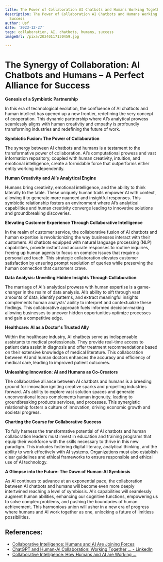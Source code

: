 ```yaml
---
title: The Power of Collaboration AI Chatbots and Humans Working Together for Success
description: The Power of Collaboration AI Chatbots and Humans Working Together for
  Success
author: Usf
date: '2023-12-27'
tags: collaboration, AI, chatbots, humans, success
imageUrl: /pixa/20240117130459.jpg

---
```

# The Synergy of Collaboration: AI Chatbots and Humans – A Perfect Alliance for Success

**Genesis of a Symbiotic Partnership**

In this era  of technological  evolution, the confluence of AI chatbots and human intellect has opened up a new frontier, redefining the very concept of cooperation. This dynamic partnership where AI’s analytical  prowess seamlessly aligns with human creativity and empathy is  profoundly  transforming industries and redefining the  future of work.

**Symbiotic Fusion: The Power of  Collaboration**

The synergy between AI chatbots and humans is a testament to the transformative power of  collaboration. AI’s  computational prowess and vast information repository, coupled with human creativity, intuition, and emotional intelligence, create a formidable force  that outperforms either entity working independently.

**Human Creativity and AI’s Analytical Engine**

Humans bring creativity,  emotional intelligence, and the ability to think laterally to the table. These uniquely human traits  empower AI  with context, allowing it to generate  more nuanced and insightful responses. This symbiotic  relationship fosters an environment where AI’s analytical capabilities and human creativity converge leading to innovative solutions and groundbreaking discoveries.

**Elevating Customer Experience Through Collaborative  Intelligence**

In the realm of customer service, the collaborative  fusion of AI chatbots and human expertise is revolutionizing the way businesses interact with their customers. AI chatbots equipped with natural language processing (NLP) capabilities, provide instant and accurate responses to routine inquiries, freeing up human  agents to focus on  complex  issues that require a personalized touch. This strategic collaboration elevates customer satisfaction by  ensuring  prompt  resolution of queries while preserving the human  connection  that customers crave.

**Data Analysis: Unveiling Hidden Insights Through Collaboration**

The marriage of AI’s  analytical prowess with human expertise is a game-changer in the realm of data analysis. AI’s ability to sift through vast amounts of data, identify patterns, and extract meaningful insights complements human analysts' ability to interpret and contextualize  these findings. This collaborative approach fuels informed decision-making allowing businesses to uncover hidden opportunities optimize processes and gain a competitive edge.

**Healthcare: AI as  a Doctor's Trusted Ally**

Within the healthcare industry, AI chatbots serve as indispensable assistants  to medical professionals. They provide real-time access  to patient data assist in diagnosis  and offer  treatment recommendations based on  their extensive knowledge of medical literature. This collaboration between AI and  human doctors enhances the accuracy and efficiency of medical care, leading to improved patient  outcomes.

**Unleashing Innovation: AI and Humans as Co-Creators**

The  collaborative alliance between AI chatbots and humans is a breeding ground for innovation igniting creative sparks and propelling  industries forward. AI’s ability  to explore  vast  solution spaces and generate unconventional ideas complements human ingenuity,  leading to groundbreaking products services, and processes.  This synergistic relationship fosters a culture of innovation, driving economic growth and societal  progress.

**Charting the Course for Collaborative Success**

To fully  harness the transformative potential of  AI chatbots and  human  collaboration leaders must invest in education and training  programs that equip their workforce with the skills necessary to thrive in this new paradigm. This includes fostering digital literacy, analytical thinking, and the ability to work effectively with AI  systems. Organizations must also establish clear guidelines and ethical frameworks to  ensure responsible and ethical use of AI technology.

**A Glimpse into the Future:  The Dawn of Human-AI Symbiosis**

As AI continues to advance at an exponential  pace, the collaboration between AI chatbots and humans will become even more deeply  intertwined reaching a level of symbiosis. AI’s capabilities will seamlessly  augment human abilities, enhancing our cognitive functions, empowering us to solve  complex problems, and pushing the boundaries of human achievement.  This harmonious union will usher in a new era of progress where humans and AI  work together as one, unlocking  a  future of limitless possibilities.

## References:
- [Collaborative Intelligence: Humans and AI Are Joining Forces](https://hbr.org/2018/07/collaborative-intelligence-humans-and-ai-are-joining-forces)
- [ChatGPT and Human-AI Collaboration: Working Together ... - LinkedIn](https://www.linkedin.com/pulse/chatgpt-human-ai-collaboration-working-together-madhur-khandelwal)
- [Collaborative Intelligence: How Humans and AI are Working ...](https://www.linkedin.com/pulse/collaborative-intelligence-how-humans-ai-working-together)
